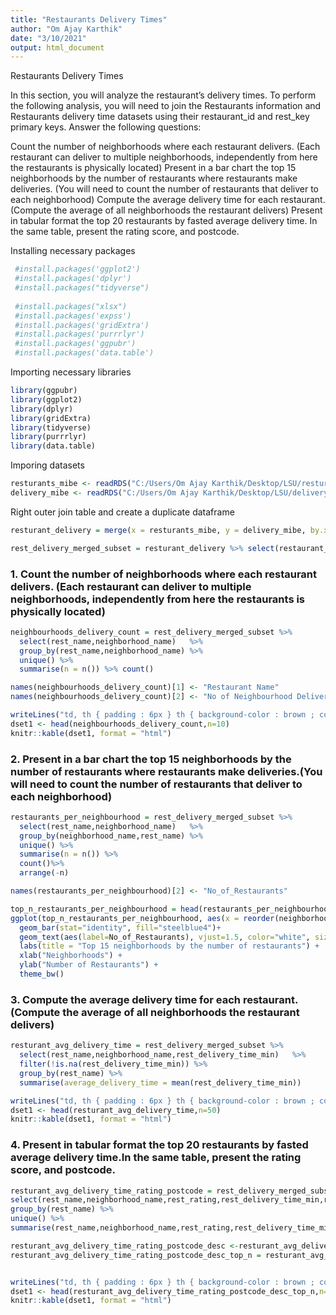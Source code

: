 ---
title: "Restaurants Delivery Times"
author: "Om Ajay Karthik"
date: "3/10/2021"
output: html_document
---

Restaurants Delivery Times

In this section, you will analyze the restaurant's delivery times. To perform the following analysis, you will need to join the Restaurants information and Restaurants delivery time datasets using their restaurant_id and rest_key primary keys. Answer the following questions:

Count the number of neighborhoods where each restaurant delivers. (Each restaurant can deliver to multiple neighborhoods, independently from here the restaurants is physically located)
Present in a bar chart the top 15 neighborhoods by the number of restaurants where restaurants make deliveries. (You will need to count the number of restaurants that deliver to each neighborhood)
Compute the average delivery time for each restaurant. (Compute the average of all neighborhoods the restaurant delivers)
Present in tabular format the top 20 restaurants by fasted average delivery time. In the same table, present the rating score, and postcode.

Installing necessary packages
```{r}
 #install.packages('ggplot2')
 #install.packages('dplyr')
 #install.packages("tidyverse")
 
 #install.packages("xlsx")
 #install.packages('expss')
 #install.packages('gridExtra')
 #install.packages('purrrlyr')
 #install.packages('ggpubr')
 #install.packages('data.table')
```

Importing necessary libraries
```{r}
library(ggpubr)
library(ggplot2)
library(dplyr)
library(gridExtra)
library(tidyverse)
library(purrrlyr)
library(data.table)
```

Imporing datasets

```{r}
resturants_mibe <- readRDS("C:/Users/Om Ajay Karthik/Desktop/LSU/resturants-mibe.rds")
delivery_mibe <- readRDS("C:/Users/Om Ajay Karthik/Desktop/LSU/delivery-mibe.rds")
```


Right outer join table and create a duplicate dataframe

```{r}
resturant_delivery = merge(x = resturants_mibe, y = delivery_mibe, by.x='restaurant_id', by.y='rest_key', all.y = TRUE)

rest_delivery_merged_subset = resturant_delivery %>% select(restaurant_id,rest_name,rest_neighborhood,rest_postcode,neighborhood_name,rest_rating,rest_delivery_time_min)
```



### 1. Count the number of neighborhoods where each restaurant delivers. (Each restaurant can deliver to multiple neighborhoods, independently from here the restaurants is physically located)


```{r}
neighbourhoods_delivery_count = rest_delivery_merged_subset %>% 
  select(rest_name,neighborhood_name)   %>%
  group_by(rest_name,neighborhood_name) %>%
  unique() %>%
  summarise(n = n()) %>% count()

names(neighbourhoods_delivery_count)[1] <- "Restaurant Name"
names(neighbourhoods_delivery_count)[2] <- "No of Neighbourhood Delivery by Resturant"


```

```{r, results='asis'}
writeLines("td, th { padding : 6px } th { background-color : brown ; color : white; border : 1px solid white; } td { color : brown ; border : 1px solid brown }", con = "mystyle.css")
dset1 <- head(neighbourhoods_delivery_count,n=10)
knitr::kable(dset1, format = "html")

```

### 2. Present in a bar chart the top 15 neighborhoods by the number of restaurants where restaurants make deliveries.(You will need to count the number of restaurants that deliver to each neighborhood)


```{r, results='asis'}
restaurants_per_neighbourhood = rest_delivery_merged_subset %>%
  select(rest_name,neighborhood_name)   %>%
  group_by(neighborhood_name,rest_name) %>%
  unique() %>%
  summarise(n = n()) %>%
  count()%>% 
  arrange(-n)

names(restaurants_per_neighbourhood)[2] <- "No_of_Restaurants"

top_n_restaurants_per_neighbourhood = head(restaurants_per_neighbourhood,n=15)
ggplot(top_n_restaurants_per_neighbourhood, aes(x = reorder(neighborhood_name, -No_of_Restaurants), y = No_of_Restaurants)) + 
  geom_bar(stat="identity", fill="steelblue4")+
  geom_text(aes(label=No_of_Restaurants), vjust=1.5, color="white", size=5)+
  labs(title = "Top 15 neighborhoods by the number of restaurants") +
  xlab("Neighborhoods") +
  ylab("Number of Restaurants") +
  theme_bw()

```



### 3. Compute the average delivery time for each restaurant. (Compute the average of all neighborhoods the restaurant delivers)

```{r, results='asis'}
resturant_avg_delivery_time = rest_delivery_merged_subset %>%
  select(rest_name,neighborhood_name,rest_delivery_time_min)   %>%
  filter(!is.na(rest_delivery_time_min)) %>% 
  group_by(rest_name) %>%
  summarise(average_delivery_time = mean(rest_delivery_time_min))
  ```
  
  
  ```{r, results='asis'}
writeLines("td, th { padding : 6px } th { background-color : brown ; color : white; border : 1px solid white; } td { color : brown ; border : 1px solid brown }", con = "mystyle.css")
dset1 <- head(resturant_avg_delivery_time,n=50)
knitr::kable(dset1, format = "html")

```


### 4. Present in tabular format the top 20 restaurants by fasted average delivery time.In the same table, present the rating score, and postcode.

  ```{r, results='asis'}
resturant_avg_delivery_time_rating_postcode = rest_delivery_merged_subset %>%
  select(rest_name,neighborhood_name,rest_rating,rest_delivery_time_min,rest_postcode)   %>%
  group_by(rest_name) %>%
  unique() %>%
  summarise(rest_name,neighborhood_name,rest_rating,rest_delivery_time_min,rest_postcode,average_delivery_time = mean(rest_delivery_time_min))

resturant_avg_delivery_time_rating_postcode_desc <-resturant_avg_delivery_time_rating_postcode[order(resturant_avg_delivery_time_rating_postcode$average_delivery_time),]
resturant_avg_delivery_time_rating_postcode_desc_top_n = resturant_avg_delivery_time_rating_postcode_desc %>% select(rest_name,rest_postcode,neighborhood_name,rest_rating,average_delivery_time) %>% head(., n=20)



```

  ```{r, results='asis'}
writeLines("td, th { padding : 6px } th { background-color : brown ; color : white; border : 1px solid white; } td { color : brown ; border : 1px solid brown }", con = "mystyle.css")
dset1 <- head(resturant_avg_delivery_time_rating_postcode_desc_top_n,n=50)
knitr::kable(dset1, format = "html")

```


